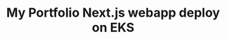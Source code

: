 ---
title: "My Portfolio Next.js webapp deploy on EKS "
publishedAt: "2024-04-08"
images:
  - "/images/projects/project-01/video-01.mp4"
---